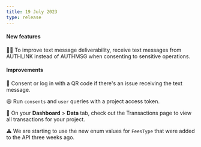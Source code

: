 ```yaml
---
title: 19 July 2023
type: release
---
```


#### New features

🤳🏻 To improve text message deliverability, receive text messages from AUTHLINK instead
of AUTHMSG when consenting to sensitive operations.

#### Improvements

📱 Consent or log in with a QR code if there's an issue receiving the text message.

😃 Run `consents` and `user` queries with a project access token.

🔄 On your **Dashboard** > **Data** tab, check out the Transactions page to view all transactions for your project.

⚠️ We are starting to use the new enum values for `FeesType` that were added to the API three weeks ago.
